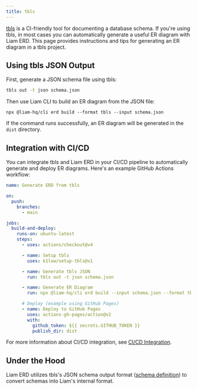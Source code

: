 ```yaml
---
title: tbls
---
```



[tbls](https://github.com/k1LoW/tbls) is a CI-friendly tool for documenting a database schema.
If you're using tbls, in most cases you can automatically generate a useful ER diagram with Liam ERD. This page provides instructions and tips for generating an ER diagram in a tbls project.

## Using tbls JSON Output

First, generate a JSON schema file using tbls:

```bash
tbls out -t json schema.json
```

Then use Liam CLI to build an ER diagram from the JSON file:

```package-install
npx @liam-hq/cli erd build --format tbls --input schema.json
```

If the command runs successfully, an ER diagram will be generated in the `dist` directory.

## Integration with CI/CD

You can integrate tbls and Liam ERD in your CI/CD pipeline to automatically generate and deploy ER diagrams. Here's an example GitHub Actions workflow:

```yaml
name: Generate ERD from tbls

on:
  push:
    branches:
      - main

jobs:
  build-and-deploy:
    runs-on: ubuntu-latest
    steps:
      - uses: actions/checkout@v4

      - name: Setup tbls
        uses: k1low/setup-tbls@v1

      - name: Generate tbls JSON
        run: tbls out -t json schema.json

      - name: Generate ER Diagram
        run: npx @liam-hq/cli erd build --input schema.json --format tbls

      # Deploy (example using GitHub Pages)
      - name: Deploy to GitHub Pages
        uses: actions-gh-pages/action@v2
        with:
          github_token: ${{ secrets.GITHUB_TOKEN }}
          publish_dir: dist
```

For more information about CI/CD integration, see [CI/CD Integration](/docs/cli/ci-cd).

## Under the Hood

Liam ERD utilizes tbls's JSON schema output format ([schema definition](https://github.com/k1LoW/tbls/blob/main/spec/tbls.schema.json_schema.json)) to convert schemas into Liam's internal format.
